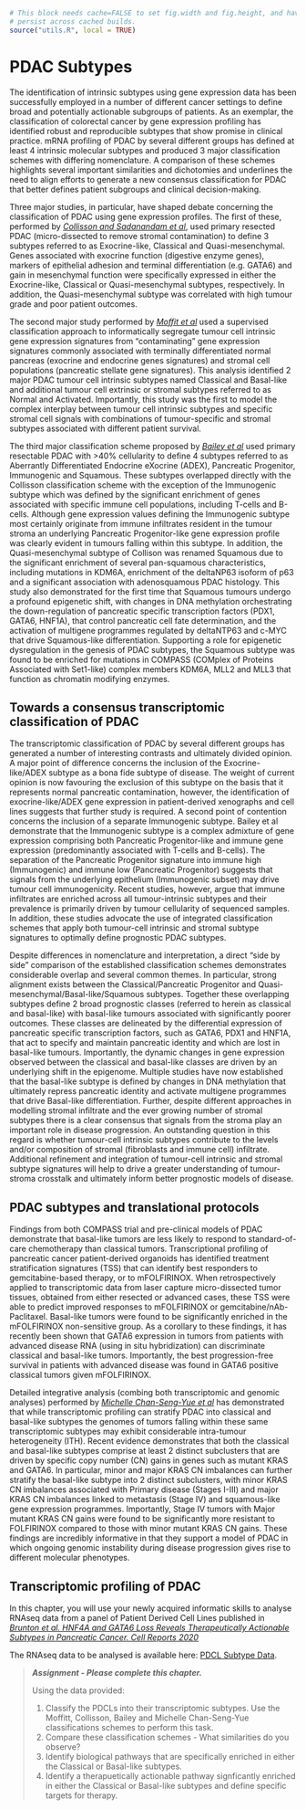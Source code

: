 ```r
# This block needs cache=FALSE to set fig.width and fig.height, and have those
# persist across cached builds.
source("utils.R", local = TRUE)
```

# PDAC Subtypes

The identification of intrinsic subtypes using gene expression data has been successfully employed in a number of different cancer settings to define broad and potentially actionable subgroups of patients. As an exemplar, the classification of colorectal cancer by gene expression profiling has identified robust and reproducible subtypes that show promise in clinical practice. mRNA profiling of PDAC by several different groups has defined at least 4 intrinsic molecular subtypes and produced 3 major classification schemes with differing nomenclature. A comparison of these schemes highlights several important similarities and dichotomies and underlines the need to align efforts to generate a new consensus classification for PDAC that better defines patient subgroups and clinical decision-making. 

Three major studies, in particular, have shaped debate concerning the classification of PDAC using gene expression profiles. The first of these, performed by [_Collisson and Sadanandam et al_](10.1038/s41575-019-0109-y), used primary resected PDAC (micro-dissected to remove stromal contamination) to define 3 subtypes referred to as Exocrine-like, Classical and Quasi-mesenchymal. Genes associated with exocrine function (digestive enzyme genes), markers of epithelial adhesion and terminal differentiation (e.g. GATA6) and gain in mesenchymal function were specifically expressed in either the Exocrine-like, Classical or Quasi-mesenchymal subtypes, respectively. In addition, the Quasi-mesenchymal subtype was correlated with high tumour grade and poor patient outcomes. 

The second major study performed by [_Moffit et al_](10.1038/ng.3398) used a supervised classification approach to informatically segregate tumour cell intrinsic gene expression signatures from “contaminating” gene expression signatures commonly associated with terminally differentiated normal pancreas (exocrine and endocrine genes signatures) and stromal cell populations (pancreatic stellate gene signatures). This analysis identified 2 major PDAC tumour cell intrinsic subtypes named Classical and Basal-like and additional tumour cell extrinsic or stromal subtypes referred to as Normal and Activated. Importantly, this study was the first to model the complex interplay between tumour cell intrinsic subtypes and specific stromal cell signals with combinations of tumour-specific and stromal subtypes associated with different patient survival. 

The third major classification scheme proposed by [_Bailey et al_](https://doi.org/10.1038/nature16965) used primary resectable PDAC with >40% cellularity to define 4 subtypes referred to as Aberrantly Differentiated Endocrine eXocrine (ADEX), Pancreatic Progenitor, Immunogenic and Squamous. These subtypes overlapped directly with the Collisson classification scheme with the exception of the Immunogenic subtype which was defined by the significant enrichment of genes associated with specific immune cell populations, including T-cells and B-cells. Although gene expression values defining the Immunogenic subtype most certainly originate from immune infiltrates resident in the tumour stroma an underlying Pancreatic Progenitor-like gene expression profile was clearly evident in tumours falling within this subtype. In addition, the Quasi-mesenchymal subtype of Collison was renamed Squamous due to the significant enrichment of several pan-squamous characteristics, including mutations in KDM6A, enrichment of the deltaNP63 isoform of p63 and a significant association with adenosquamous PDAC histology. This study also demonstrated for the first time that Squamous tumours undergo a profound epigenetic shift, with changes in DNA methylation orchestrating the down-regulation of pancreatic specific transcription factors (PDX1, GATA6, HNF1A), that control pancreatic cell fate determination, and the activation of multigene programmes regulated by deltaNTP63 and c-MYC that drive Squamous-like differentiation. Supporting a role for epigenetic dysregulation in the genesis of PDAC subtypes, the Squamous subtype was found to be enriched for mutations in COMPASS (COMplex of Proteins Associated with Set1-like) complex members KDM6A, MLL2 and MLL3 that function as chromatin modifying enzymes.


## Towards a consensus transcriptomic classification of PDAC

The transcriptomic classification of PDAC by several different groups has generated a number of interesting contrasts and ultimately divided opinion. A major point of difference concerns the inclusion of the Exocrine-like/ADEX subtype as a bona fide subtype of disease. The weight of current opinion is now favouring the exclusion of this subtype on the basis that it represents normal pancreatic contamination, however, the identification of exocrine-like/ADEX gene expression in patient-derived xenographs and cell lines suggests that further study is required. A second point of contention concerns the inclusion of a separate Immunogenic subtype. Bailey et al demonstrate that the Immunogenic subtype is a complex admixture of gene expression comprising both Pancreatic Progenitor-like and immune gene expression (predominantly associated with T-cells and B-cells). The separation of the Pancreatic Progenitor signature into immune high (Immunogenic) and immune low (Pancreatic Progenitor) suggests that signals from the underlying epithelium (Immunogenic subset) may drive tumour cell immunogenicity. Recent studies, however, argue that immune infiltrates are enriched across all tumour-intrinsic subtypes and their prevalence is primarily driven by tumour cellularity of sequenced samples. In addition, these studies advocate the use of integrated classification schemes that apply both tumour-cell intrinsic and stromal subtype signatures to optimally define prognostic PDAC subtypes.

Despite differences in nomenclature and interpretation, a direct “side by side” comparison of the established classification schemes demonstrates considerable overlap and several common themes. In particular, strong alignment exists between the Classical/Pancreatic Progenitor and Quasi-mesenchymal/Basal-like/Squamous subtypes. Together these overlapping subtypes define 2 broad prognostic classes (referred to herein as classical and basal-like) with basal-like tumours associated with significantly poorer outcomes. These classes are delineated by the differential expression of pancreatic specific transcription factors, such as GATA6, PDX1 and HNF1A, that act to specify and maintain pancreatic identity and which are lost in basal-like tumours. Importantly, the dynamic changes in gene expression observed between the classical and basal-like classes are driven by an underlying shift in the epigenome. Multiple studies have now established that the basal-like subtype is defined by changes in DNA methylation that ultimately repress pancreatic identity and activate multigene programmes that drive Basal-like differentiation. Further, despite different approaches in modelling stromal infiltrate and the ever growing number of stromal subtypes there is a clear consensus that signals from the stroma play an important role in disease progression. An outstanding question in this regard is whether tumour-cell intrinsic subtypes contribute to the levels and/or composition of stromal (fibroblasts and immune cell) infiltrate. Additional refinement and integration of tumour-cell intrinsic and stromal subtype signatures will help to drive a greater understanding of tumour-stroma crosstalk and ultimately inform better prognostic models of disease.


## PDAC subtypes and translational protocols

Findings from both COMPASS trial and pre-clinical models of PDAC demonstrate that basal-like tumors are less likely to respond to standard-of-care chemotherapy than classical tumors. Transcriptional profiling of pancreatic cancer patient-derived organoids has identified treatment stratification signatures (TSS) that can identify best responders to gemcitabine-based therapy, or to mFOLFIRINOX. When retrospectively applied to transcriptomic data from laser capture micro-dissected tumor tissues, obtained from either resected or advanced cases, these TSS were able to predict improved responses to mFOLFIRINOX or gemcitabine/nAb-Paclitaxel. Basal-like tumors were found to be significantly enriched in the mFOLFIRINOX non-sensitive group. As a corollary to these findings, it has recently been shown that GATA6 expression in tumors from patients with advanced disease RNA (using in situ hybridization) can discriminate classical and basal-like tumors. Importantly, the best progression-free survival in patients with advanced disease was found in GATA6 positive classical tumors given mFOLFIRINOX.

Detailed integrative analysis (combing both transcriptomic and genomic analyses) performed by [_Michelle Chan-Seng-Yue et al_](10.1038/s41588-019-0566-9) has demonstrated that while transcriptomic profiling can stratify PDAC into classical and basal-like subtypes the genomes of tumors falling within these same transcriptomic subtypes may exhibit considerable intra-tumour heterogeneity (ITH). Recent evidence demonstrates that both the classical and basal-like subtypes comprise at least 2 distinct subclusters that are driven by specific copy number (CN) gains in genes such as mutant KRAS and GATA6. In particular, minor and major KRAS CN imbalances can further stratify the basal-like subtype into 2 distinct subclusters, with minor KRAS CN imbalances associated with Primary disease (Stages I-III) and major KRAS CN imbalances linked to metastasis (Stage IV) and squamous-like gene expression programmes. Importantly, Stage IV tumors with Major mutant KRAS CN gains were found to be significantly more resistant to FOLFIRINOX compared to those with minor mutant KRAS CN gains. These findings are incredibly informative in that they support a model of PDAC in which ongoing genomic instability during disease progression gives rise to different molecular phenotypes.


## Transcriptomic profiling of PDAC

In this chapter, you will use your newly acquired informatic skills to analyse RNAseq data from a panel of Patient Derived Cell Lines published in [_Brunton et al. HNF4A and GATA6 Loss Reveals Therapeutically Actionable Subtypes in Pancreatic Cancer. Cell Reports 2020_](https://doi.org/10.1016/j.celrep.2020.107625)

The RNAseq data to be analysed is available here: [PDCL Subtype Data](RNASeqData/PDCL_subtyping.RData).

> ***Assignment - Please complete this chapter.***
>
> Using the data provided:
>    
> 1. Classify the PDCLs into their transcriptomic subtypes. Use the Moffitt, Collisson, Bailey and Michelle Chan-Seng-Yue classifications schemes to perform this task.
> 2. Compare these classification schemes - What similarities do you observe?
> 3. Identify biological pathways that are specifically enriched in either the Classical or Basal-like subtypes.
> 4. Identify a therapuetically actionable pathway signficantly enriched in either the Classical or Basal-like subtypes and define specific targets for therapy.
>
>


